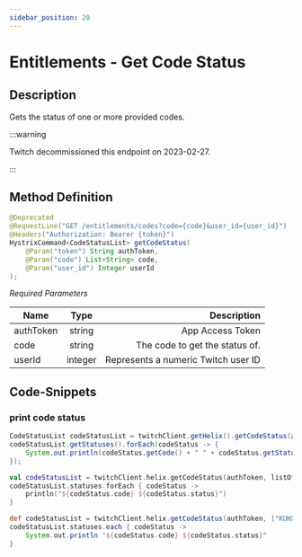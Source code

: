 ```yaml
---
sidebar_position: 20
---
```



# Entitlements - Get Code Status

## Description

Gets the status of one or more provided codes. 

:::warning

Twitch decommissioned this endpoint on 2023-02-27.

:::

## Method Definition

```java
@Deprecated
@RequestLine("GET /entitlements/codes?code={code}&user_id={user_id}")
@Headers("Authorization: Bearer {token}")
HystrixCommand<CodeStatusList> getCodeStatus(
    @Param("token") String authToken,
    @Param("code") List<String> code,
    @Param("user_id") Integer userId
);
```

*Required Parameters*

| Name          | Type      | Description  |
| ------------- |:---------:| -----------------:|
| authToken     | string    | App Access Token |
| code     | string    | The code to get the status of. |
| userId     | integer    | Represents a numeric Twitch user ID |

## Code-Snippets

### print code status

<Tabs groupId="code">
<TabItem value="java" label="Java">

```java
CodeStatusList codeStatusList = twitchClient.getHelix().getCodeStatus(authToken, Arrays.asList("KUHXV-4GXYP-AKAKK"), 156900877).execute();
codeStatusList.getStatuses().forEach(codeStatus -> {
    System.out.println(codeStatus.getCode() + " " + codeStatus.getStatus());
});
```

</TabItem>
<TabItem value="kotlin" label="Kotlin">

```kotlin
val codeStatusList = twitchClient.helix.getCodeStatus(authToken, listOf("KUHXV-4GXYP-AKAKK"), 156900877).execute();
codeStatusList.statuses.forEach { codeStatus -> 
    println("${codeStatus.code} ${codeStatus.status}")
}
```

</TabItem>
<TabItem value="groovy" label="Groovy">

```groovy
def codeStatusList = twitchClient.helix.getCodeStatus(authToken, ["KUHXV-4GXYP-AKAKK"], 156900877).execute();
codeStatusList.statuses.each { codeStatus -> 
    System.out.println "${codeStatus.code} ${codeStatus.status}"
}
```

</TabItem>
</Tabs>
